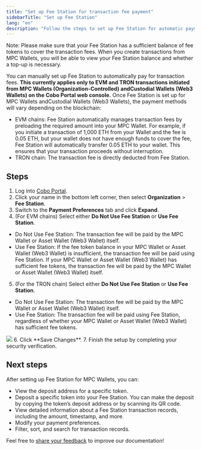 ```yaml
---
title: "Set up Fee Station for transaction fee payment"
sidebarTitle: "Set up Fee Station"
lang: "en"
description: "Follow the steps to set up Fee Station for automatic payment of transaction fees."
---
```


Note: Please make sure that your Fee Station has a sufficient balance of fee tokens to cover the transaction fees. When you create transactions from MPC Wallets, you will be able to view your Fee Station balance and whether a top-up is necessary.

You can manually set up Fee Station to automatically pay for transaction fees. **This currently applies only to EVM and TRON transactions initiated from MPC Wallets (Organization-Controlled) andCustodial Wallets (Web3 Wallets) on the Cobo Portal web console.** Once Fee Station is set up for MPC Wallets andCustodial Wallets (Web3 Wallets), the payment methods will vary depending on the blockchain:

- EVM chains: Fee Station automatically manages transaction fees by preloading the required amount into your MPC Wallet. For example, if you initiate a transaction of 1,000 ETH from your Wallet and the fee is 0.05 ETH, but your wallet does not have enough funds to cover the fee, Fee Station will automatically transfer 0.05 ETH to your wallet. This ensures that your transaction proceeds without interruption.
- TRON chain: The transaction fee is directly deducted from Fee Station.

## Steps

1. Log into [Cobo Portal](https://portal.cobo.com/login).
2. Click your name in the bottom left corner, then select **Organization** > **Fee Station**.
3. Switch to the **Payment Preferences** tab and click **Expand**.
4. (For EVM chains) Select either **Do Not Use Fee Station** or **Use Fee Station**.
- Do Not Use Fee Station: The transaction fee will be paid by the MPC Wallet or Asset Wallet (Web3 Wallet) itself.
- Use Fee Station: If the fee token balance in your MPC Wallet or Asset Wallet (Web3 Wallet) is insufficient, the transaction fee will be paid using Fee Station. If your MPC Wallet or Asset Wallet (Web3 Wallet) has sufficient fee tokens, the transaction fee will be paid by the MPC Wallet or Asset Wallet (Web3 Wallet) itself.
5. (For the TRON chain) Select either **Do Not Use Fee Station** or **Use Fee Station**.
- Do Not Use Fee Station: The transaction fee will be paid by the MPC Wallet or Asset Wallet (Web3 Wallet) itself.
- Use Fee Station: The transaction fee will be paid using Fee Station, regardless of whether your MPC Wallet or Asset Wallet (Web3 Wallet) has sufficient fee tokens.
<img src="/en/images/fee-station/1.png" className="screenshot_full_screen"/>
6. Click **Save Changes**.
7. Finish the setup by completing your security verification.

## Next steps

After setting up Fee Station for MPC Wallets, you can:

- View the deposit address for a specific token.
- Deposit a specific token into your Fee Station. You can make the deposit by copying the token’s deposit address or by scanning its QR code.
- View detailed information about a Fee Station transaction records, including the amount, timestamp, and more.
- Modify your payment preferences.
- Filter, sort, and search for transaction records.

<Tip>Feel free to [share your feedback](https://forms.zohopublic.com/cobo/form/DocumentFeedbackForm/formperma/QvLOhxJv1_JMsJ-1dleZ8Itb_7rzN-LtgvsDdxosoVI?referrername=manuals) to improve our documentation!</Tip>